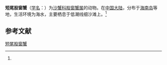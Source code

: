 {{Speciesbox
| name = 短尾股窗蟹
| status = 
| status_system = 
| image = 
| genus = Scopimera
| species = curtelsoma
| authority = (Shen, 1936)<ref name='id11970'>{{cite web| url =http://www.bioinfo.cn/db05/BjdwSpecies.php?action=view&id=11970| title =短尾股窗蟹| work =《中国动物物种编目数据库》| publisher =中国科学院微生物研究所| author =中国科学院动物研究所| accessdate =2009-04-28| deadurl =yes| archiveurl =https://web.archive.org/web/20131203122335/http://www.bioinfo.cn/db05/BjdwSpecies.php?action=view| archivedate =2013-12-03}}</ref>
}}

'''短尾股窗蟹'''（[[学名|学名]]：{{lang|la|''Scopimera curtelsoma''}}）为[[沙蟹科|沙蟹科]][[股窗蟹属|股窗蟹属]]的动物。在[[中国大陆|中国大陆]]，分布于[[海南岛|海南岛]]等地，生活环境为海水，主要栖息于低潮线细沙滩上。<ref name='id11970'/>

== 参考文献 ==
{{reflist}}

{{Wikispecies|Scopimera curtelsoma}}
{{Taxonbar|from=Q14324575}}

[[Category:股窗蟹属|短尾股窗蟹]]


{{螃蟹小作品}}